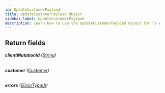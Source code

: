 ```yaml
---
id: UpdateCustomerPayload
title: UpdateCustomerPayload Object
sidebar_label: UpdateCustomerPayload
description: Learn how to use the UpdateCustomerPayload Object for 's API.
---
```


## Return fields

###### <b>clientMutationId</b> ([String](api/schema/scalar/String.mdx))

###### <b>customer</b> ([Customer](api/schema/object/Customer.mdx))

###### <b>errors</b> ([[ErrorType!]!](api/schema/object/ErrorType.mdx))
